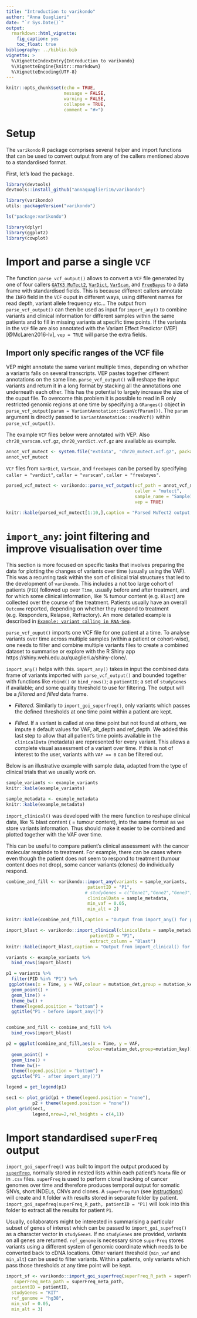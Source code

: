 ```yaml
---
title: "Introduction to varikondo"
author: "Anna Quaglieri"
date: "`r Sys.Date()`"
output:
  rmarkdown::html_vignette:
    fig_caption: yes
    toc_float: true
bibliography: ../biblio.bib
vignette: >
  %\VignetteIndexEntry{Introduction to varikondo}
  %\VignetteEngine{knitr::rmarkdown}
  %\VignetteEncoding{UTF-8}
---
```


```r
knitr::opts_chunk$set(echo = TRUE,
                      message = FALSE,
                      warning = FALSE,
                      collapse = TRUE,
                      comment = "#>")
```


# Setup 

The `varikondo` R package comprises several helper and import functions that can be used to convert output from any of the callers mentioned above to a standardised format.

First, let's load the package. 

```r
library(devtools)
devtools::install_github("annaquaglieri16/varikondo")
```


```r
library(varikondo)
utils::packageVersion("varikondo")
```

```r
ls("package:varikondo")
```

```r
library(dplyr)
library(ggplot2)
library(cowplot)
```

# Import and parse a single `VCF` 

The function `parse_vcf_output()` allows to convert a `VCF` file generated by one of four callers [`GATK3 MuTect2`](https://software.broadinstitute.org/gatk/documentation/tooldocs/3.8-0/org_broadinstitute_gatk_tools_walkers_cancer_m2_MuTect2.php), [`VarDict`](https://github.com/AstraZeneca-NGS/VarDict), [`VarScan`](http://varscan.sourceforge.net/), and [`FreeBayes`](https://github.com/ekg/freebayes) to a data frame with standardised fields. This is because different callers annotate the `INFO` field in the `VCF` ouput in different ways, using different names for read depth, variant allele frequency etc... The output from `parse_vcf_output()` can then be used as input for `import_any()` to combine variants and clinical information for different samples within the same patients and to fill in missing variants at specific time points. If the variants in the `VCF` file are also annotated with the Variant Effect Predictor (VEP) [@McLaren2016-lv], `vep = TRUE` will parse the extra fields. 

## Import only specific ranges of the VCF file

VEP might annotate the same variant multiple times, depending on whether a variants falls on several transcripts. VEP pastes together different annotations on the same line. `parse_vcf_output()` will reshape the input variants and return it in a long format by stacking all the annotations one underneath each other. This has the potential to largely increase the size of the ouput file. To overcome this problem it is possible to read in R only restricted genomic regions at one time by specifying a `GRanges()` object in `parse_vcf_output(param = VariantAnnotation::ScanVcfParam())`. The `param` argument is directly passed to `VariantAnnotation::readVcf()` within `parse_vcf_output()`.



The example `VCF` files below were annotated with VEP. Also `chr20_varscan.vcf.gz`, `chr20_vardict.vcf.gz` are available as example. 

```r
annot_vcf_mutect <- system.file("extdata", "chr20_mutect.vcf.gz", package = "varikondo")
annot_vcf_mutect
```

`VCF` files from `VarDict`, `VarScan`, and `freebayes` can be parsed by specifying `caller = "vardict"`, `caller = "varscan"`, `caller = "freebayes"`.

```r
parsed_vcf_mutect <- varikondo::parse_vcf_output(vcf_path = annot_vcf_mutect, 
                                                 caller = "mutect",
                                                 sample_name = "Sample1",
                                                 vep = TRUE)
```

```r
knitr::kable(parsed_vcf_mutect[1:10,],caption = "Parsed MuTect2 output, from VCF to data frame.")
```



# `import_any`: joint filtering and improve visualisation over time

This section is more focused on specific tasks that involves preparing the data for plotting the changes of variants over time (usually using the VAF). This was a recurring task within the sort of clinical trial structures that led to the development of `varikondo`. This includes a not too large cohort of patients (`PID`) followed up over `Time`, usually before and after treatment, and for which some clinical information, like % tumour content (e.g. `Blast`) are collected over the course of the treatment. Patients usually have an overall `Outcome` reported, depending on whether they respond to treatment (e.g. Responders, Relapse, Refractory). An more detailed example is described in [`Example: variant calling in RNA-Seq`](https://annaquaglieri16.github.io/varikondo/articles/rna-seq-pipe.html). 

`parse_vcf_ouput()` imports one VCF file for one patient at a time. To analyse variants over time across multiple samples (within a patient or cohort-wise), one needs to filter and combine multiple variants files to create a combined dataset to summarise or explore with the R Shiny app https://shiny.wehi.edu.au/quaglieri.a/shiny-clone/.

`import_any()` helps with this. `import_any()` takes in input the combined data frame of variants imported with `parse_vcf_output()` and bounded together with functions like `rbind()` or `bind_rows()`; a `patientID`; a set of `studyGenes` if available; and some quality threshold to use for filtering. The output will be a *filtered* and *filled* data frame. 

* *Filtered*. Similarly to `import_goi_superfreq()`, only variants which passes the defined thresholds at one time point within a patient are kept. 

* *Filled*. If a variant is called at one time point but not found at others, we impute `0` default values for VAF, alt_depth and ref_depth. We added this last step to allow that all patient's time points available in the `clinicalData` (metadata) are represented for every variant. This allows a complete visual assessment of a variant over time. If this is not of interest to the user, variants with `VAF == 0` can be filtered out. 

Below is an illustrative example with sample data, adapted from the type of clinical trials that we usually work on.

```r
sample_variants <- example_variants
knitr::kable(example_variants)
```

```r
sample_metadata <- example_metadata
knitr::kable(example_metadata)
```

`import_clinical()` was developed with the mere function to reshape clinical data, like % blast content ( = tumour content), into the same format as we store variants information. Thus should make it easier to be combined and plotted together with the VAF over time.

This can be useful to compare patient's clinical assessment with the cancer molecular respinde to treatment. For example, there can be cases where even though the patient does not seem to respond to treatment (tumour content does not drop), some cancer variants (clones) do individually respond. 

```r
combine_and_fill <- varikondo::import_any(variants = sample_variants,
                               patientID = "P1",
                              # studyGenes = c("Gene1","Gene2","Gene3"),
                               clinicalData = sample_metadata,
                               min_vaf = 0.05,
                               min_alt = 2)

knitr::kable(combine_and_fill,caption = "Output from import_any() for patient P1 in example_variants.")
```


```r
import_blast <- varikondo::import_clinical(clinicalData = sample_metadata,
                                patientID = "P1",
                                extract_column = "Blast") 
knitr::kable(import_blast,caption = "Output from import_clinical() for patient P1 in example_metadata.")
```


```r
variants <- example_variants %>% 
  bind_rows(import_blast)

p1 = variants %>%
  filter(PID %in% "P1") %>%
 ggplot(aes(x = Time, y = VAF,colour = mutation_det,group = mutation_key)) +
  geom_point() + 
  geom_line() + 
  theme_bw() + 
  theme(legend.position = "bottom") +
  ggtitle("P1 - before import_any()")


combine_and_fill <- combine_and_fill %>% 
  bind_rows(import_blast)

p2 = ggplot(combine_and_fill,aes(x = Time, y = VAF,
                               colour=mutation_det,group=mutation_key)) +
  geom_point() + 
  geom_line() + 
  theme_bw()+ 
  theme(legend.position = "bottom") +
  ggtitle("P1 - after import_any()")

legend = get_legend(p1)

sec1 <- plot_grid(p1 + theme(legend.position = "none"),
          p2 + theme(legend.position = "none"))
plot_grid(sec1,
          legend,nrow=2,rel_heights = c(4,1))
```


# Import standardised `superFreq` output

`import_goi_superfreq()` was built to import the output produced by [`superFreq`](https://github.com/ChristofferFlensburg/superFreq), normally stored in nested lists within each patient's `Rdata` file or in `.csv` files. `superFreq` is used to perform clonal tracking of cancer genomes over time and therefore produces temporal output for somatic SNVs, short INDELs, CNVs and clones. A `superFreq` run (see [instructions](https://github.com/ChristofferFlensburg/superFreq)) will create and `R` folder with results stored in separate folder by patient. `import_goi_supefreq(superFreq_R_path, patientID = "P1)` will look into this folder to extract all the results for patient `P1`. 

Usually, collaborators might be interested in summarising a particular subset of genes of interest which can be passed to `import_goi_supefreq()` as a character vector in `studyGenes`. If no `studyGenes` are provided, variants on all genes are returned. `ref_genome` is necessary since `superFreq` stores variants using a different system of genomic coordinate which needs to be converted back to cDNA locations. Other variant threshold (`min_vaf` and `min_alt`) can be used to filter variants. Within a patients, only variants which pass those thresholds at any time point will be kept. 

```r
import_sf <- varikondo::import_goi_superfreq(superFreq_R_path = superFreq_R_path,
   superFreq_meta_path = superFreq_meta_path,
  patientID = patientID,
  studyGenes = "KIT"
  ref_genome = "hg38",
  min_vaf = 0.05,
  min_alt = 3)
```


